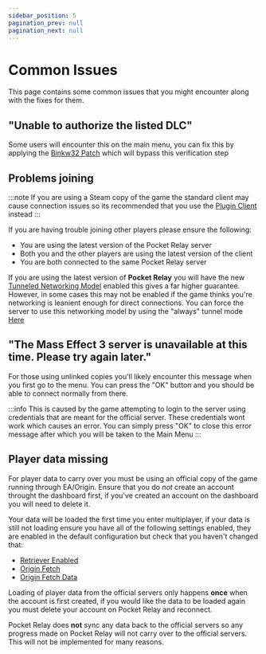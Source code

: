 ```yaml
---
sidebar_position: 5
pagination_prev: null
pagination_next: null
---
```


# Common Issues

This page contains some common issues that you might encounter along with the fixes for them.

## "Unable to authorize the listed DLC"

Some users will encounter this on the main menu, you can fix this by applying 
the [Binkw32 Patch](./binkw32) which will bypass this verification step

## Problems joining

:::note
If you are using a Steam copy of the game the standard client may cause connection 
issues so its recommended that you use the [Plugin Client](./client/plugin-client) instead
:::

If you are having trouble joining other players please ensure the following:

- You are using the latest version of the Pocket Relay server
- Both you and the other players are using the latest version of the client
- You are both connected to the same Pocket Relay server

If you are using the latest version of **Pocket Relay** you will have the new 
[Tunneled Networking Model](https://jacobtread.com/blog/pocket-relay-tunnel/) enabled 
this gives a far higher guarantee. However, in some cases this may not be enabled if the
game thinks you're networking is leanient enough for direct connections. You can force the server to use this networking model by using the "always" tunnel mode [Here](./server/configuration#always)

## "The Mass Effect 3 server is unavailable at this time. Please try again later."

For those using unlinked copies you'll likely encounter this message when you first go to the menu. 
You can press the "OK" button and you should be able to connect normally from there. 

:::info
This is caused by the game attempting to login to the server using credentials that are meant for the official server. These credentials wont work which causes an error. You can simply press "OK" to close this error message after which you will be taken to the Main Menu
:::

## Player data missing

For player data to carry over you must be using an official copy of the game running through EA/Origin. 
Ensure that you do *not* create an account throught the dashboard first, if you've created an account on the
dashboard you will need to delete it.

Your data will be loaded the first time you enter multiplayer, if your data is still not loading ensure you 
have all of the following settings enabled, they are enabled in the default configuration but check that you
haven't changed that:
- [Retriever Enabled](./server/configuration#enabled) 
- [Origin Fetch](./server/configuration#origin-fetch) 
- [Origin Fetch Data](./server/configuration#origin-fetch-data)

Loading of player data from the official servers only happens **once** when the account is first created, if you 
would like the data to be loaded again you must delete your account on Pocket Relay and reconnect.

Pocket Relay does **not** sync any data back to the official servers so any progress made on Pocket Relay will not 
carry over to the official servers. This will not be implemented for many reasons.